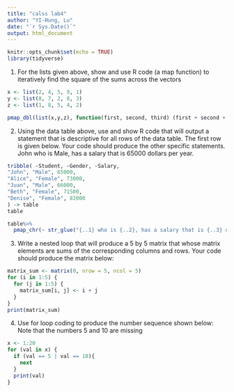 ```yaml
---
title: "calss lab4"
author: "YI-Hung, Lu"
date: "`r Sys.Date()`"
output: html_document
---
```


```r
knitr::opts_chunk$set(echo = TRUE)
library(tidyverse)
```

1) For the lists given above, show and use R code (a map function) to iteratively
find the square of the sums across the vectors
```r
x <- list(2, 4, 5, 9, 1)
y <- list(8, 7, 2, 8, 3)
z <- list(1, 8, 5, 4, 2)
```

```r
pmap_dbl(list(x,y,z), function(first, second, third) (first + second + third)^2)
```


2) Using the data table above, use and show R code that will output a statement that
is descriptive for all rows of the data table.
The first row is given below. Your code should produce the other specific statements. John who is Male, has a salary that is 65000 dollars per year.
```r
tribble( ~Student, ~Gender, ~Salary,
"John", "Male", 65000,
"Alice", "Female", 73000,
"Juan", "Male", 66000,
"Beth", "Female", 71500,
"Denise", "Female", 82000
) -> table
table
```

```r
table%>% 
  pmap_chr(~ str_glue("{..1} who is {..2}, has a salary that is {..3} dollars per year."))
```


3) Write a nested loop that will produce a 5 by 5 matrix that whose matrix elements
are sums of the corresponding columns and rows.
Your code should produce the matrix below:
```r
matrix_sum <- matrix(0, nrow = 5, ncol = 5)
for (i in 1:5) {
  for (j in 1:5) {
    matrix_sum[i, j] <- i + j
  }
}
print(matrix_sum)

```

4) Use for loop coding to produce the number sequence shown below:
Note that the numbers 5 and 10 are missing
```r
x <- 1:20
for (val in x) {
  if (val == 5 | val == 10){
    next
  }
  print(val)
}
```

